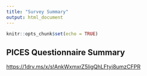 ```yaml
---
title: "Survey Summary"
output: html_document
---
```


```r
knitr::opts_chunk$set(echo = TRUE)
```

## PICES Questionnaire Summary
<https://1drv.ms/x/s!AnkWxmxrZ5ligQhLFtyi8umzCFPR>
